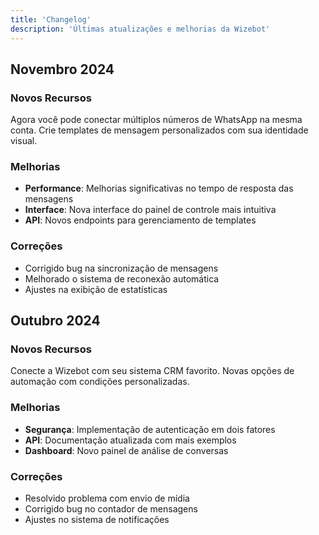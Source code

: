 ```yaml
---
title: 'Changelog'
description: 'Últimas atualizações e melhorias da Wizebot'
---
```


## Novembro 2024

### Novos Recursos
<CardGroup>
  <Card title="Suporte a Múltiplos Números" icon="phone">
    Agora você pode conectar múltiplos números de WhatsApp na mesma conta.
  </Card>
  <Card title="Modelos Personalizados" icon="palette">
    Crie templates de mensagem personalizados com sua identidade visual.
  </Card>
</CardGroup>

### Melhorias
- **Performance**: Melhorias significativas no tempo de resposta das mensagens
- **Interface**: Nova interface do painel de controle mais intuitiva
- **API**: Novos endpoints para gerenciamento de templates

### Correções
- Corrigido bug na sincronização de mensagens
- Melhorado o sistema de reconexão automática
- Ajustes na exibição de estatísticas

## Outubro 2024

### Novos Recursos
<CardGroup>
  <Card title="Integração com CRM" icon="building">
    Conecte a Wizebot com seu sistema CRM favorito.
  </Card>
  <Card title="Automação Avançada" icon="robot">
    Novas opções de automação com condições personalizadas.
  </Card>
</CardGroup>

### Melhorias
- **Segurança**: Implementação de autenticação em dois fatores
- **API**: Documentação atualizada com mais exemplos
- **Dashboard**: Novo painel de análise de conversas

### Correções
- Resolvido problema com envio de mídia
- Corrigido bug no contador de mensagens
- Ajustes no sistema de notificações
